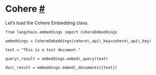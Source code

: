  Cohere
 [#](#cohere "Permalink to this headline")
===================================================
 Let’s load the Cohere Embedding class.
```
from langchain.embeddings import CohereEmbeddings
```
```
embeddings = CohereEmbeddings(cohere\_api\_key=cohere\_api\_key)
```
```
text = "This is a test document."
```
```
query\_result = embeddings.embed\_query(text)
```
```
doc\_result = embeddings.embed\_documents([text])
```